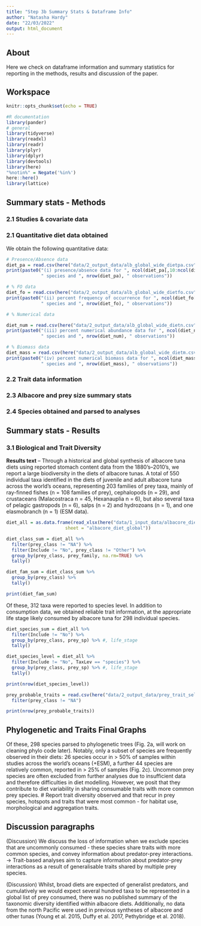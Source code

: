 ```yaml
---
title: "Step 3b Summary Stats & Dataframe Info"
author: "Natasha Hardy"
date: "22/03/2022"
output: html_document
---
```


## About

Here we check on dataframe information and summary statistics for reporting in the methods, results and discussion of the paper.

## Workspace

```r
knitr::opts_chunk$set(echo = TRUE)
```

```r

#R documentation
library(pander)
# general
library(tidyverse)
library(readxl)
library(readr)
library(plyr)
library(dplyr)
library(devtools)
library(here)
"%notin%" = Negate('%in%')
here::here()
library(lattice)

```

## Summary stats - Methods

### 2.1 Studies & covariate data

### 2.1 Quantitative diet data obtained

We obtain the following quantitative data:

```r

# Presence/Absence data
diet_pa = read.csv(here("data/2_output_data/alb_global_wide_dietpa.csv")) 
print(paste0("(i) presence/absence data for ", ncol(diet_pa[,10:ncol(diet_pa)]), 
             " species and ", nrow(diet_pa), " observations"))

# % FO data
diet_fo = read.csv(here("data/2_output_data/alb_global_wide_dietfo.csv")) 
print(paste0("(ii) percent frequency of occurrence for ", ncol(diet_fo[,10:ncol(diet_fo)]),
             " species and ", nrow(diet_fo), " observations"))

# % Numerical data

diet_num = read.csv(here("data/2_output_data/alb_global_wide_dietn.csv"))
print(paste0("(iii) percent numerical abundance data for ", ncol(diet_num[,10:ncol(diet_num)]),
             " species and ", nrow(diet_num), " observations"))

# % Biomass data
diet_mass = read.csv(here("data/2_output_data/alb_global_wide_dietm.csv"))
print(paste0("(iv) percent numerical biomass data for ", ncol(diet_mass[,10:ncol(diet_mass)]),
             " species and ", nrow(diet_mass), " observations"))

```

### 2.2 Trait data information

### 2.3 Albacore and prey size summary stats

### 2.4 Species obtained and parsed to analyses

## Summary stats - Results

### 3.1 Biological and Trait Diversity

**Results text** -- Through a historical and global synthesis of albacore tuna diets using reported stomach content data from the 1880’s–2010’s, we report a large biodiversity in the diets of albacore tunas. A total of 550 individual taxa identified in the diets of juvenile and adult albacore tuna across the world’s oceans, representing 203 families of prey taxa, mainly of ray-finned fishes (n = 108 families of prey), cephalopods (n = 29), and crustaceans (Malacostraca n = 45, Hexanauplia n = 6), but also several taxa of pelagic gastropods (n = 6), salps (n = 2) and hydrozoans (n = 1), and one elasmobranch (n = 1) (ESM data).

```r

diet_all = as.data.frame(read_xlsx(here("data/1_input_data/albacore_diet_global.xlsx"),
                      sheet = "albacore_diet_global"))

diet_class_sum = diet_all %>%
  filter(prey_class != "NA") %>%
  filter(Include != "No", prey_class != "Other") %>%
  group_by(prey_class, prey_family, na.rm=TRUE) %>%
  tally() 

diet_fam_sum = diet_class_sum %>%
  group_by(prey_class) %>%
  tally()

print(diet_fam_sum)
```

Of these, 312 taxa were reported to species level. In addition to consumption data, we obtained reliable trait information, at the appropriate life stage likely consumed by albacore tuna for 298 individual species. 

```r

diet_species_sum = diet_all %>%
  filter(Include != "No") %>%
  group_by(prey_class, prey_sp) %>% #, life_stage
  tally() 

diet_species_level = diet_all %>%
  filter(Include != "No", TaxLev == "species") %>%
  group_by(prey_class, prey_sp) %>% #, life_stage
  tally() 

print(nrow(diet_species_level))

```

```r

prey_probable_traits = read.csv(here("data/2_output_data/prey_trait_select.csv")) %>%
  filter(prey_class != "NA")

print(nrow(prey_probable_traits))

```


## Phylogenetic and Traits Final Graphs

Of these, 298 species parsed to phylogenetic trees (Fig. 2a, will work on cleaning phylo code later). Notably, only a subset of species are frequently observed in their diets: 26 species occur in > 50% of samples within studies across the world’s oceans (+ESM), a further 44 species are relatively common, reported  in > 25% of samples (Fig. 2c). Uncommon prey species are often excluded from further analyses due to insufficient data and therefore difficulties in diet modelling. However, we posit that they contribute to diet variability in sharing consumable traits with more common prey species. # Report trait diversity observed and that recur in prey species, hotspots and traits that were most common - for habitat use, morphological and aggregation traits.

## Discussion paragraphs

(Discussion) We discuss the loss of information when we exclude species that are uncommonly consumed - these species share traits with more common species, and convey information about predator-prey interactions. → Trait-based analyses aim to capture information about predator-prey interactions as a result of generalisable traits shared by multiple prey species.

(Discussion) Whilst, broad diets are expected of generalist predators, and cumulatively we would expect several hundred taxa to be represented in a global list of prey consumed, there was no published summary of the taxonomic diversity identified within albacore diets. Additionally, no data from the north Pacific were used in previous syntheses of albacore and other tunas (Young et al. 2015, Duffy et al. 2017, Pethybridge et al. 2018). 